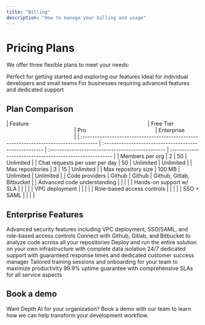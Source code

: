 ```yaml
---
title: "Billing"
description: "How to manage your billing and usage"
---
```


# Pricing Plans

We offer three flexible plans to meet your needs:

<CardGroup cols={3}>
  <Card title="Free" icon="rocket">
    Perfect for getting started and exploring our features
  </Card>

  <Card title="Pro" icon="star">
    Ideal for individual developers and small teams
  </Card>

  <Card title="Enterprise" icon="building">
    For businesses requiring advanced features and dedicated support
  </Card>
</CardGroup>

## Plan Comparison

<Card>
  | Feature                                                                               | Free Tier                                              | Pro                                              | Enterprise                                              |
  | :------------------------------------------------------------------------------------ | :----------------------------------------------------- | :----------------------------------------------- | :------------------------------------------------------ |
  | Members per org                                                                       | 2                                                      | 50                                               | Unlimited                                               |
  | Chat requests per user per day                                                        | 50                                                     | Unlimited                                        | Unlimited                                               |
  | Max repositories                                                                      | 3                                                      | 15                                               | Unlimited                                               |
  | Max repository size                                                                   | 100 MB                                                 | Unlimited                                        | Unlimited                                               |
  | Code providers                                                                        | Github                                                 | Github                                           | Github, Gitlab, Bitbucket                               |
  | Advanced code understanding                                                           | <Icon icon="xmark" color="#dc3545" />                  | <Icon icon="check" color="#198754" />            | <Icon icon="check" color="#198754" />                   |
  | Hands-on support w/ SLA                                                               | <Icon icon="xmark" color="#dc3545" />                  | <Icon icon="xmark" color="#dc3545" />            | <Icon icon="check" color="#198754" />                   |
  | VPC deployment                                                                        | <Icon icon="xmark" color="#dc3545" />                  | <Icon icon="xmark" color="#dc3545" />            | <Icon icon="check" color="#198754" />                   |
  | Role-based access controls                                                            | <Icon icon="xmark" color="#dc3545" />                  | <Icon icon="xmark" color="#dc3545" />            | <Icon icon="check" color="#198754" />                   |
  | SSO + SAML                                                                            | <Icon icon="xmark" color="#dc3545" />                  | <Icon icon="xmark" color="#dc3545" />            | <Icon icon="check" color="#198754" />                   |
</Card>

## Enterprise Features

<CardGroup cols={2}>
  <Card title="Enterprise Security" icon="shield-halved">
    Advanced security features including VPC deployment, SSO/SAML, and role-based access controls
  </Card>

  <Card title="Multiple Code Providers" icon="git">
    Connect with Github, Gitlab, and Bitbucket to analyze code across all your repositories
  </Card>

  <Card title="Private Deployment" icon="server">
    Deploy and run the entire solution on your own infrastructure with complete data isolation
  </Card>

  <Card title="Enterprise Support" icon="handshake">
    24/7 dedicated support with guaranteed response times and dedicated customer success manager
  </Card>

  <Card title="Custom Training" icon="graduation-cap">
    Tailored training sessions and onboarding for your team to maximize productivity
  </Card>

  <Card title="SLA Guarantee" icon="file-contract">
    99.9% uptime guarantee with comprehensive SLAs for all service aspects
  </Card>
</CardGroup>

## Book a demo

Want Depth AI for your organization? Book a demo with our team to learn how we can help transform your development workflow.

<Card title="Talk to Sales" icon="phone" href="https://cal.com/aditya-singh-celko7/30min" />